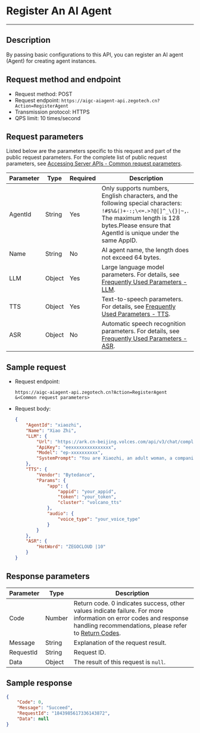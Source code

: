 # Register An AI Agent

---

## Description

By passing basic configurations to this API, you can register an AI agent (Agent) for creating agent instances.

## Request method and endpoint

- Request method: POST
- Request endpoint: `https://aigc-aiagent-api.zegotech.cn?Action=RegisterAgent`
- Transmission protocol: HTTPS
- QPS limit: 10 times/second

## Request parameters

Listed below are the parameters specific to this request and part of the public request parameters. For the complete list of public request parameters, see [Accessing Server APIs - Common request parameters](./../Accessing%20Server%20APIs.mdx#common-request-parameters).

| Parameter               | Type   | Required | Description             |
|------------------|------|------|-------------------------|
| AgentId          | String | Yes    | Only supports numbers, English characters, and the following special characters: `!#$%&()+-:;\<=.>?@[]^_\{}\|~,`. The maximum length is 128 bytes.<Note title="Note">Please ensure that AgentId is unique under the same AppID.</Note>                                                              |
| Name            | String | No       | AI agent name, the length does not exceed 64 bytes.                                                                 |
| LLM             | Object | Yes       | Large language model parameters. For details, see [Frequently Used Parameters - LLM](./../Common%20Parameter%20Description.mdx#llm).                                                            |
| TTS             | Object | Yes       | Text-to-speech parameters. For details, see [Frequently Used Parameters - TTS](./../Common%20Parameter%20Description.mdx#tts).                                                              |
| ASR             | Object | No       | Automatic speech recognition parameters. For details, see [Frequently Used Parameters - ASR](./../Common%20Parameter%20Description.mdx#asr).                          |

## Sample request

- Request endpoint:

    ```https
    https://aigc-aiagent-api.zegotech.cn?Action=RegisterAgent
    &<Common request parameters>
    ```

- Request body:
    ```json
    {
        "AgentId": "xiaozhi",
        "Name": "Xiao Zhi",
        "LLM": {
            "Url": "https://ark.cn-beijing.volces.com/api/v3/chat/completions",
            "ApiKey": "eexxxxxxxxxxxxxxx",
            "Model": "ep-xxxxxxxxxx",
            "SystemPrompt": "You are Xiaozhi, an adult woman, a companion assistant **created by ZEGOCLOUD**. Knowledgeable in everything, intelligent, wise, enthusiastic, and friendly. \nDialogue requirements: 1. Dialogue with users according to the requirements of the persona. \n2.No more than 100 words."
        },
        "TTS": {
            "Vendor": "Bytedance",
            "Params": {
                "app": {
                    "appid": "your_appid",
                    "token": "your_token",
                    "cluster": "volcano_tts"
                },
                "audio": {
                    "voice_type": "your_voice_type"
                }
            }
        },
        "ASR": {
            "HotWord": "ZEGOCLOUD |10"
        }
    }
    ```

## Response parameters

| Parameter | Type | Description |
|-----------|------|-------------|
| Code | Number | Return code. 0 indicates success, other values indicate failure. For more information on error codes and response handling recommendations, please refer to [Return Codes](./../Return%20codes.mdx). |
| Message | String | Explanation of the request result. |
| RequestId | String | Request ID. |
| Data | Object | The result of this request is `null`. |

## Sample response

```json
{
    "Code": 0,
    "Message": "Succeed",
    "RequestId": "1843985617336143872",
    "Data": null
}
```